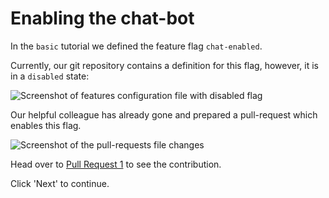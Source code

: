 # Enabling the chat-bot

In the `basic` tutorial we defined the feature flag `chat-enabled`.

Currently, our git repository contains a definition for this flag, however, it is in a `disabled` state:

![Screenshot of features configuration file with disabled flag]()

Our helpful colleague has already gone and prepared a pull-request which enables this flag.

![Screenshot of the pull-requests file changes]()

Head over to [Pull Request 1](http://localhost:3001/flipt/features/pulls/1) to see the contribution.

Click 'Next' to continue.
